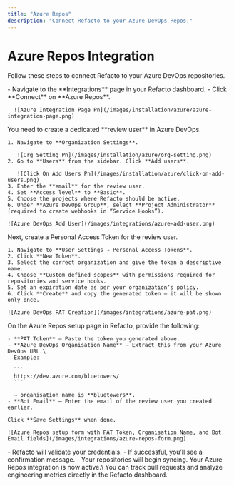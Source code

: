 ```yaml
---
title: "Azure Repos"
description: "Connect Refacto to your Azure DevOps Repos."
---
```


# Azure Repos Integration

Follow these steps to connect Refacto to your Azure DevOps repositories.

<Steps>
  <Step title="Go to Integrations" icon="window">
    - Navigate to the **Integrations** page in your Refacto dashboard.
    - Click **Connect** on **Azure Repos**.

      ![Azure Integration Page Pn](/images/installation/azure/azure-integration-page.png)
  </Step>
  <Step title="Create a Review User" icon="user">
    You need to create a dedicated **review user** in Azure DevOps.

    1. Navigate to **Organization Settings**.

       ![Org Setting Pn](/images/installation/azure/org-setting.png)
    2. Go to **Users** from the sidebar. Click **Add users**.

       ![Click On Add Users Pn](/images/installation/azure/click-on-add-users.png)
    3. Enter the **email** for the review user.
    4. Set **Access level** to **Basic**.
    5. Choose the projects where Refacto should be active.
    6. Under **Azure DevOps Group**, select **Project Administrator** (required to create webhooks in “Service Hooks”).

    ![Azure DevOps Add User](/images/integrations/azure-add-user.png)
  </Step>
  <Step title="Generate a Personal Access Token (PAT)" icon="key">
    Next, create a Personal Access Token for the review user.

    1. Navigate to **User Settings → Personal Access Tokens**.
    2. Click **New Token**.
    3. Select the correct organization and give the token a descriptive name.
    4. Choose **Custom defined scopes** with permissions required for repositories and service hooks.
    5. Set an expiration date as per your organization’s policy.
    6. Click **Create** and copy the generated token — it will be shown only once.

    ![Azure DevOps PAT Creation](/images/integrations/azure-pat.png)
  </Step>
  <Step title="Fill in the Setup Form" icon="form">
    On the Azure Repos setup page in Refacto, provide the following:

    - **PAT Token** – Paste the token you generated above.
    - **Azure DevOps Organisation Name** – Extract this from your Azure DevOps URL.\
      Example:

      ```
      https://dev.azure.com/bluetowers/
      ```

      → organisation name is **bluetowers**.
    - **Bot Email** – Enter the email of the review user you created earlier.

    Click **Save Settings** when done.

    ![Azure Repos setup form with PAT Token, Organisation Name, and Bot Email fields](/images/integrations/azure-repos-form.png)
  </Step>
  <Step title="Verify the Connection" icon="check">
    - Refacto will validate your credentials.
    - If successful, you’ll see a confirmation message.
    - Your repositories will begin syncing.
  </Step>
  <Step title="Done 🎉" icon="party">
    Your Azure Repos integration is now active.\
    You can track pull requests and analyze engineering metrics directly in the Refacto dashboard.
  </Step>
</Steps>